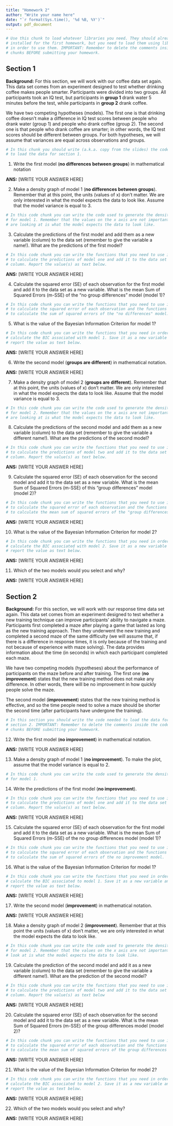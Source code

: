 ```yaml
---
title: "Homework 2"
author: "Write your name here"
date: "`r format(Sys.time(), '%d %B, %Y')`"
output: pdf_document
---
```


```r
# Use this chunk to load whatever libraries you need. They should already have been
# installed for the first homework, but you need to load them using library()
# in order to use them. IMPORTANT: Remember to delete the comments inside the code
# chunks BEFORE submitting your homework.
```

## Section 1

**Background:** For this section, we will work with our coffee data set again. 
This data set comes from an experiment designed to test whether drinking coffee 
makes people smarter. Participants were divided into two groups. All 
participants took an IQ test, but participants in **group 1** 
drank water 5 minutes before the test, while participants in **group 2** drank 
coffee. 

We have two competing hypotheses (models). The first one is that 
drinking coffee doesn't make a difference in IQ test scores between people who 
drank water (group 1) and people who drank coffee (group 2). The second one 
is that people who drank coffee are smarter; in other words, the IQ 
test scores should be different between groups. For both hypotheses, we will 
assume that variances are equal across observations and groups.

```r
# In this chunk you should write (a.k.a. copy from the slides) the code needed 
# to load the data for section 1.
```

1. Write the first model (**no differences between groups**) in mathematical
notation

**ANS:** [WRITE YOUR ANSWER HERE]

2. Make a density graph of model 1 (**no differences between groups**). Remember 
that at this point, the units (values of x) don't matter. We are only interested 
in what the model expects the data to look like. Assume that the model variance 
is equal to 3.

```r
# In this code chunk you can write the code used to generate the density plot
# for model 1. Remember that the values on the x axis are not important. What we 
# are looking at is what the model expects the data to look like.
```

3. Calculate the predictions of the first model and add them as a new variable 
(column) to the data set (remember to give the variable a name!). What are the 
predictions of the first model?

```r
# In this code chunk you can write the functions that you need to use in order 
# to calculate the predictions of model one and add it to the data set as a new
# column. Report the value(s) as text below.
```

**ANS:** [WRITE YOUR ANSWER HERE]

4. Calculate the squared error (SE) of each observation for the first model and
add it to the data set as a new variable. What is the mean Sum of Squared Errors 
(m-SSE) of the "no group differences" model (model 1)?

```r
# In this code chunk you can write the functions that you need to use in order 
# to calculate the squared error of each observation and the functions you need 
# to calculate the sum of squared errors of the "no differences" model.
```

5. What is the value of the Bayesian Information Criterion for model 1?

```r
# In this code chunk you can write the functions that you need in order to 
# calculate the BIC associated with model 1. Save it as a new variable and 
# report the value as text below.
```

**ANS:** [WRITE YOUR ANSWER HERE]

6. Write the second model (**groups are different**) in mathematical notation.

**ANS:** [WRITE YOUR ANSWER HERE]

7. Make a density graph of model 2 (**groups are different**). Remember that at 
this point, the units (values of x) don't matter. We are only interested in what 
the model expects the data to look like. Assume that the model variance 
is equal to 3.

```r
# In this code chunk you can write the code used to generate the density plot
# for model 2. Remember that the values on the x axis are not important. What we 
# are looking at is what the model expects the data to look like.
```

8. Calculate the predictions of the second model and add them as a new variable 
(column) to the data set (remember to give the variable a different name!). What 
are the predictions of the second model?

```r
# In this code chunk you can write the functions that you need to use in order 
# to calculate the predictions of model two and add it to the data set as a new
# column. Report the value(s) as text below.
```

**ANS:** [WRITE YOUR ANSWER HERE]

9. Calculate the squared error (SE) of each observation for the second model and
add it to the data set as a new variable. What is the mean Sum of Squared Errors 
(m-SSE) of this "group differences" model (model 2)?

```r
# In this code chunk you can write the functions that you need to use in order 
# to calculate the squared error of each observation and the functions you need 
# to calculate the mean sum of squared errors of the "group differences" model.
```

**ANS:** [WRITE YOUR ANSWER HERE]

10. What is the value of the Bayesian Information Criterion for model 2?

```r
# In this code chunk you can write the functions that you need in order to 
# calculate the BIC associated with model 2. Save it as a new variable and 
# report the value as text below.
```

**ANS:** [WRITE YOUR ANSWER HERE]

11. Which of the two models would you select and why?

**ANS:** [WRITE YOUR ANSWER HERE]



## Section 2

**Background:** For this section, we will work with our response time data set again.
This data set comes from an experiment designed to test whether a new training 
technique can improve participants' ability to navigate a maze. Participants 
first completed a maze after playing a game that lasted as long as the new 
training approach. Then they underwent the new training and completed a second 
maze of the same difficulty (we will assume that, if there is a difference in 
response times, it is only because of the training and not because of experience 
with maze solving). The data provides information about the time (in seconds) 
in which each participant completed each maze.

We have two competing models (hypotheses) about the performance of participants
on the maze before and after training. The first one (**no improvement**) states 
that the new training method does not make any difference. In other words, 
there will be no improvement in how quickly people solve the maze. 

The second model (**improvement**) states that the new training method is 
effective, and so the time people need to solve a maze should be shorter 
the second time (after participants have undergone the training).

```r
# In this section you should write the code needed to load the data for
# section 2. IMPORTANT: Remember to delete the comments inside the code 
# chunks BEFORE submitting your homework.
```

12. Write the first model (**no improvement**) in mathematical
notation.

**ANS:** [WRITE YOUR ANSWER HERE]

13. Make a density graph of model 1 (**no improvement**). To make the plot, 
assume that the model variance is equal to 2.

```r
# In this code chunk you can write the code used to generate the density plot
# for model 1.
```

14. Write the predictions of the first model (**no improvement**).

```r
# In this code chunk you can write the functions that you need to use in order 
# to calculate the predictions of model one and add it to the data set as a new
# column. Report the value(s) as text below.
```

**ANS:** [WRITE YOUR ANSWER HERE]

15. Calculate the squared error (SE) of each observation for the first model and
add it to the data set as a new variable. What is the mean Sum of Squared Errors 
(m-SSE) of the no group differences model (model 1)?

```r
# In this code chunk you can write the functions that you need to use in order 
# to calculate the squared error of each observation and the functions you need 
# to calculate the sum of squared errors of the no improvement model.
```

16. What is the value of the Bayesian Information Criterion for model 1?

```r
# In this code chunk you can write the functions that you need in order to 
# calculate the BIC associated to model 1. Save it as a new variable and 
# report the value as text below.
```

**ANS:** [WRITE YOUR ANSWER HERE]

17. Write the second model (**improvement**) in mathematical notation.

**ANS:** [WRITE YOUR ANSWER HERE]

18. Make a density graph of model 2 (**improvement**). Remember that at 
this point the units (values of x) don't matter, we are only interested in what 
the model expects the data to look like.

```r
# In this code chunk you can write the code used to generate the density plot
# for model 2. Remember that the values on the x axis are not important, what we 
# look at is what the model expects the data to look like.
```

19. Calculate the prediction of the second model and add it as a new variable 
(column) to the data set (remember to give the variable a different name!). What 
are the prediction of the second model?

```r
# In this code chunk you can write the functions that you need to use in order 
# to calculate the predictions of model two and add it to the data set as a new
# column. Report the value(s) as text below
```

**ANS:** [WRITE YOUR ANSWER HERE]

20. Calculate the squared error (SE) of each observation for the second model 
and add it to the data set as a new variable. What is the mean Sum of Squared 
Errors (m-SSE) of the group differences model (model 2)?

```r
# In this code chunk you can write the functions that you need to use in order 
# to calculate the squared error of each observation and the functions you need 
# to calculate the mean sum of squared errors of the group differences model.
```

**ANS:** [WRITE YOUR ANSWER HERE]

21. What is the value of the Bayesian Information Criterion for model 2?

```r
# In this code chunk you can write the functions that you need in order to 
# calculate the BIC associated to model 2. Save it as a new variable and 
# report the value as text below.
```

**ANS:** [WRITE YOUR ANSWER HERE]

22. Which of the two models would you select and why?

**ANS:** [WRITE YOUR ANSWER HERE]

